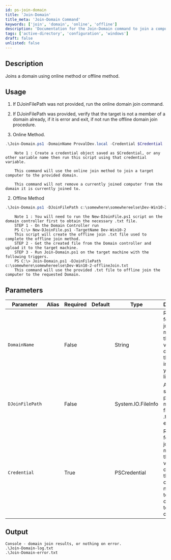 ```yaml
---
id: ps-join-domain
title: 'Join-Domain'
title_meta: 'Join-Domain Command'
keywords: ['join', 'domain', 'online', 'offline']
description: 'Documentation for the Join-Domain command to join a computer to a domain using either online or offline methods.'
tags: ['active-directory', 'configuration', 'windows']
draft: false
unlisted: false
---
```

## Description
Joins a domain using online method or offline method.

## Usage
1. If DJoinFilePath was not provided, run the online domain join command.
2. If DJoinFilePath was provided, verify that the target is not a member of a domain already, if it is error and exit, if not run the offline domain join procedure.


1. Online Method.
```powershell
.\Join-Domain.ps1 -DomainName ProvalDev.local -Credential $Credential
```
        Note 1 : Create a credential object saved as $Credential, or any other variable name then run this script using that credential variable.

        This command will use the online join method to join a target computer to the provided domain.

        This command will not remove a currently joined computer from the domain it is currently joined to.

2. Offline Method
```powershell
.\Join-Domain.ps1 -DJoinFilePath c:\somewhere\somewhereelse\Dev-Win10-2-offlineJoin.txt
```
        Note 1 : You will need to run the New-DJoinFile.ps1 script on the domain controller first to obtain the necessary .txt file.
        STEP 1 - On the Domain Controller run
        PS C:\> New-DJoinFile.ps1 -TargetName Dev-Win10-2
        This script will create the offline join .txt file used to complete the offline join method.
        STEP 2 - Get the created file from the Domain controller and upload it to the target machine.
        STEP 3 - Run Join-Domain.ps1 on the target machine with the following triggers.
        PS C:\> Join-Domain.ps1 -DJoinFilePath c:\somewhere\somewhereelse\Dev-Win10-2-offlineJoin.txt
        This command will use the provided .txt file to offline join the computer to the requested Domain.




## Parameters
| Parameter         | Alias | Required  | Default   | Type      | Description                               |
| ----------------- | ----- | --------- | --------- | --------- | ----------------------------------------- |
| `DomainName`      |       | False     |           | String    |  Required for online join method, this variable designates the domain in which you would like to join.                                         |
| `DJoinFilePath`   |       | False     |           | System.IO.FileInfo    |  A validated system path, that must be a file with a .txt extension.     |
| `Credential`      |       | True      |           | PSCredential |  Required for online join method, this variable designates the domain credentials necessary to join the computer to the domain.                                         |


## Output
   
    Console - domain join results, or nothing on error.
    .\Join-Domain-log.txt
    .\Join-Domain-error.txt









